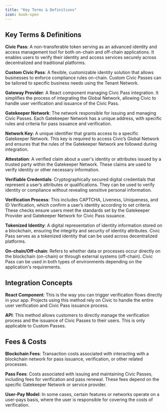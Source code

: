 ```yaml
---
title: "Key Terms & Definitions"
icon: book-open
---
```


## Key Terms & Definitions

**Civic Pass**: A non-transferable token serving as an advanced identity and access management tool for both on-chain and off-chain applications. It enables users to verify their identity and access services securely across decentralized and traditional platforms.

**Custom Civic Pass**: A flexible, customizable identity solution that allows businesses to enforce compliance rules on-chain. Custom Civic Passes can be tailored to specific business needs using the Tenant Network.

**Gateway Provider**: A React component managing Civic Pass integration. It simplifies the process of integrating the Global Network, allowing Civic to handle user verification and issuance of the Civic Pass.

**Gatekeeper Network**: The network responsible for issuing and managing Civic Passes. Each Gatekeeper Network has a unique address, with specific rules and criteria for pass issuance and verification.

**Network Key**: A unique identifier that grants access to a specific Gatekeeper Network. This key is required to access Civic’s Global Network and ensures that the rules of the Gatekeeper Network are followed during integration.

**Attestation**: A verified claim about a user's identity or attributes issued by a trusted party within the Gatekeeper Network. These claims are used to verify identity or other necessary information.

**Verifiable Credentials**: Cryptographically secured digital credentials that represent a user’s attributes or qualifications. They can be used to verify identity or compliance without revealing sensitive personal information.

**Verification Process**: This includes CAPTCHA, Liveness, Uniqueness, and ID Verification, which confirm a user’s identity according to set criteria. These checks ensure users meet the standards set by the Gatekeeper Provider and Gatekeeper Network for Civic Pass issuance.

**Tokenized Identity**: A digital representation of identity information stored on a blockchain, ensuring the integrity and security of identity attributes. Civic Pass serves as a tokenized identity that can be used across decentralized platforms.

**On-chain/Off-chain**: Refers to whether data or processes occur directly on the blockchain (on-chain) or through external systems (off-chain). Civic Pass can be used in both types of environments depending on the application's requirements.

## Integration Concepts

**React Component**: This is the way you can trigger verification flows directly in your app. Projects using this method rely on Civic to handle the entire user verification and Civic Pass issuance process.

**API**: This method allows customers to directly manage the verification process and the issuance of Civic Passes to their users. This is only applicable to Custom Passes.

## Fees & Costs

**Blockchain Fees**: Transaction costs associated with interacting with a blockchain network for pass issuance, verification, or other related processes.

**Pass Fees**: Costs associated with issuing and maintaining Civic Passes, including fees for verification and pass renewal. These fees depend on the specific Gatekeeper Network or service provider.

**User-Pay Model**: In some cases, certain features or networks operate on a user-pays basis, where the user is responsible for covering the costs of verification.
